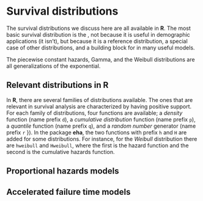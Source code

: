 # Survival distributions {#app:B}

The survival distributions we discuss here are all available in **R**. The
most basic survival distribution is the \emph{Exponential distribution},
not because it is useful in demographic applications (it isn't), but
because it is a reference distribution, a special case of other
distributions, and a building block for in many useful models.

The piecewise constant hazards, Gamma, and the Weibull
distributions are 
all generalizations of the exponential.

## Relevant distributions in **R**

In **R**, there are several families of distributions available. The ones that
are relevant in survival analysis are characterized by having positive
support. For each family of distributions, four functions are available; a
*density* function (name prefix `d`), a *cumulative distribution*
function (name prefix `p`), a *quantile* function (name prefix
`q`), and a *random number* generator (name prefix `r` }).
In the package **eha**, the two functions with prefix `h` and `H` are
added for some distributions. For instance, for the *Weibull*
distribution there are `hweibull` and `Hweibull`, where the first
is the hazard function and the second is the cumulative hazards function.


## Proportional hazards models {#ph_B}

## Accelerated failure time models {#aft_B}
